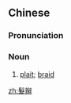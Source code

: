 ==Chinese==
{{zh-forms|s=发辫}}

===Pronunciation===
{{zh-pron
|m=髮biàn
|cat=n
}}

===Noun===
{{zh-noun}}

# [[plait]]; [[braid]]

[[zh:髮辮]]